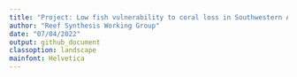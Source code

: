 ```yaml
---
title: "Project: Low fish vulnerability to coral loss in Southwestern Atlantic reefs"
author: "Reef Synthesis Working Group"
date: "07/04/2022"
output: github_document
classoption: landscape
mainfont: Helvetica
---
```



<!-- README.md is generated from README.Rmd. Please edit that file -->

<!-- badges: start -->
<!-- badges: end -->



